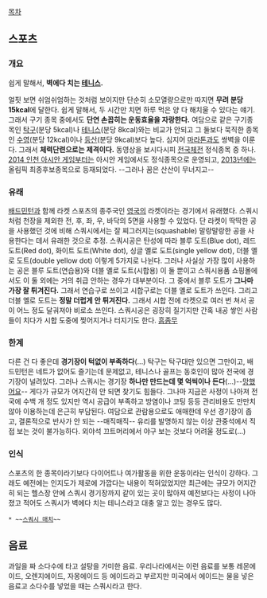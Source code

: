 [[목차]]

== 스포츠 ==
{{{#!html
<iframe width="560" height="315" src="//www.youtube.com/embed/flq3Mx0tzAo" frameborder="0" allowfullscreen></iframe>
}}}

=== 개요 ===
쉽게 말해서, '''벽에다 치는 [[테니스]].'''

얼핏 보면 쉬엄쉬엄하는 것처럼 보이지만 단순히 소모열량으로만 따지면 '''무려 분당 15kcal'''에 달한다. 쉽게 말해서, 두 시간만 치면 하루 먹은 양 다 해치울 수 있다는 얘기. 그래서 구기 종목 중에서도 '''단연 손꼽히는 운동효율을 자랑한다.''' 여담으로 같은 구기종목인 [[탁구]](분당 5kcal)나 [[테니스]](분당 8kcal)와는 비교가 안되고 그 둘보다 묵직한 종목인 [[수영]](분당 12kcal)이나 [[등산]](분당 9kcal)보다 높다. 심지어 [[마라톤]]과도 쌍벽을 이룬다. 그래서 '''체력단련으로는 제격이다.''' 동영상을 보시다시피 [[전국체전]] 정식종목 중 하나. [[2014 인천 아시안 게임]]부터는 아시안 게임에서도 정식종목으로 운영되고, [[2013년]]에는 올림픽 최종후보종목으로 등재되었다. --그러나 꿈은 산산이 무너지고--

=== 유래 ===
[[배드민턴]]과 함께 라켓 스포츠의 종주국인 [[영국]]의 라켓이라는 경기에서 유래했다. 스쿼시처럼 천장을 제외한 전, 후, 좌, 우, 바닥의 5면을 사용할 수 있었다. 단 라켓이 딱딱한 공을 사용했던 것에 비해 스쿼시에서는 잘 찌그러지는(squashable) 말랑말랑한 공을 사용한다는 데서 유래한 것으로 추정. 스쿼시공은 탄성에 따라 블루 도트(Blue dot), 레드 도트(Red dot), 화이트 도트(White dot), 싱글 옐로 도트(single yellow dot), 더블 옐로 도트(double yellow dot) 이렇게 5가지로 나뉜다. 그러나 사실상 가장 많이 사용하는 공은 블루 도트(연습용)와 더블 옐로 도트(시합용) 이 둘 뿐이고 스쿼시용품 쇼핑몰에서도 이 둘 외에는 거의 취급 안하는 경우가 대부분이다. 그 중에서 블루 도트가 '''그나마 가장 잘 튀겨진다.''' 그래서 연습구로 쓰이고 시합구로는 더블 옐로 도트가 쓰인다. 그리고 더블 옐로 도트는 '''정말 더럽게 안 튀겨진다.''' 그래서 시합 전에 라켓으로 여러 번 쳐서 공이 어느 정도 달궈져야 비로소 쓰인다. 스쿼시공은 굉장히 질기지만 간혹 내공 쌓인 사람들이 치다가 시합 도중에 찢어지거나 터지기도 한다. [[흠좀무]]

=== 한계 ===
다른 건 다 좋은데 '''경기장이 턱없이 부족하다'''(...) 탁구는 탁구대만 있으면 그만이고, 배드민턴은 네트가 없어도 즐기는데 문제없고, 테니스나 골프는 동호인이 많아 전국에 경기장이 널려있다. 그러나 스쿼시는 경기장 '''하나만 만드는데 몇 억씩이나 든다'''(...)--[[망했어요]]-- 게다가 규모가 어지간히 안 되면 찾기도 힘들다. 그나마 지금은 사정이 나아져 전국에 수백 개 정도 있지만 역시 공급이 부족하고 방염이나 코팅 등등 관리비용도 만만치 않아 이용하는데 은근히 부담된다. 여담으로 관람용으로도 애매한데 우선 경기장이 좁고, 결론적으로 반사가 안 되는 --매직매직-- 유리를 발명하지 않는 이상 관중석에서 직접 보는 것이 불가능하다. 외야석 끄트머리에서 야구 보는 것보다 어려울 정도로(...)

=== 인식 ===
스포츠의 한 종목이라기보다 다이어트나 여가활동을 위한 운동이라는 인식이 강하다. 그래도 예전에는 인지도가 제로에 가깝다는 내용이 적혀있었지만 최근에는 규모가 어지간히 되는 헬스장 안에 스쿼시 경기장까지 같이 있는 곳이 많아져 예전보다는 사정이 나아졌고 적어도 스쿼시가 벽에다 치는 테니스라고 대충 알고 있는 경우도 많다.

 * ~~[[스쿼시 매치]]~~ 

== 음료 ==
과일을 짜 소다수에 타고 설탕을 가미한 음료. 우리나라에서는 이런 음료를 보통 레몬에이드, 오렌지에이드, 자몽에이드 등 에이드라고 부르지만 미국에서 에이드는 물을 넣은 음료고 소다수를 넣었을 때는 스쿼시라고 한다.
